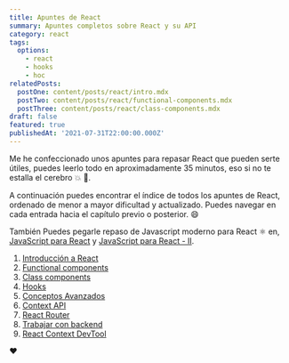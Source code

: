 ```yaml
---
title: Apuntes de React
summary: Apuntes completos sobre React y su API
category: react
tags:
  options:
    - react
    - hooks
    - hoc
relatedPosts:
  postOne: content/posts/react/intro.mdx
  postTwo: content/posts/react/functional-components.mdx
  postThree: content/posts/react/class-components.mdx
draft: false
featured: true
publishedAt: '2021-07-31T22:00:00.000Z'
---
```


Me he confeccionado unos apuntes para repasar React que pueden serte útiles, puedes leerlo todo en aproximadamente 35 minutos, eso si no te estalla el cerebro 💥 🧠.

A continuación puedes encontrar el índice de todos los apuntes de React, ordenado de menor a mayor dificultad y actualizado. Puedes navegar en cada entrada hacia el capítulo previo o posterior. 😄

También Puedes pegarle repaso de Javascript moderno para React ⚛️ en, [JavaScript para React](/blog/javascript/js-react-uno "") y [JavaScript para React - II](/blog/javascript/js-react-dos "").

1. [Introducción a React](/blog/react/intro "")
2. [Functional components](/blog/react/functional-components "")
3. [Class components](/blog/react/class-components "")
4. [Hooks](/blog/react/hooks "")
5. [Conceptos Avanzados](/blog/react/conceptos-avanzados "")
6. [Context API](/blog/react/context-api "")
7. [React Router](/blog/react/router "")
8. [Trabajar con backend](/blog/react/backend "")
9. [React Context DevTool](/blog/react/context-devtool "")

❤️
